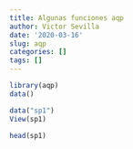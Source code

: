 ```yaml
---
title: Algunas funciones aqp
author: Victor Sevilla
date: '2020-03-16'
slug: aqp
categories: []
tags: []
---
```




```r
library(aqp)
data()

data("sp1")
View(sp1)

head(sp1)


```

